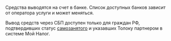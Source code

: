 Средства выводятся на счет в банке. Список доступных банков зависит от оператора услуги и может меняться.

<Note mode="restriction" title="Внимание">

Вывод средств через СБП доступен только для граждан РФ, подтвердивших статус [самозанятого](../self-employed/about) и указавших Толоку партнером в системе Мой Налог.

</Note>

